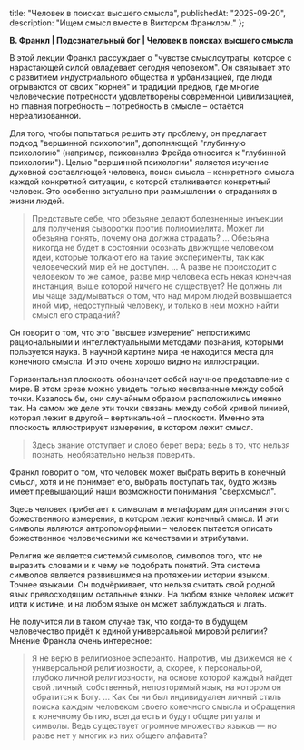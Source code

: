 
  title: "Человек в поисках высшего смысла",
  publishedAt: "2025-09-20",
  description: "Ищем смысл вместе в Виктором Франклом."
};

**В. Франкл | Подсзнательный бог | Человек в поисках высшего смысла**

В этой лекции Франкл рассуждает о "чувстве смыслоутраты, которое с нарастающей силой овладевает сегодня человеком". Он связывает это с развитием индустриального общества и урбанизацией, где люди отрываются от своих "корней" и традиций предков, где многие человеческие потребности удовлетворены современной цивилизацией, но главная потребность – потребность в смысле – остаётся нереализованной.

Для того, чтобы попытаться решить эту проблему, он предлагает подход "вершинной психологии", дополняющей "глубинную психологию" (например, психоанализ Фрейда относится к "глубинной психологии"). Целью "вершинной психологии" является изучение духовной составляющей человека, поиск смысла – конкретного смысла каждой конкретной ситуации, с которой сталкивается конкретный человек. Это особенно актуально при размышлении о страданиях в жизни людей.

> Представьте себе, что обезьяне делают болезненные инъекции для получения сыворотки против полиомиелита. Может ли обезьяна понять, почему она должна страдать? ... Обезьяна никогда не будет в состоянии осознать движущие человеком идеи, которые толкают его на такие эксперименты, так как человеческий мир ей не доступен. … А разве не происходит с человеком то же самое, разве мир человека есть некая конечная инстанция, выше которой ничего не существует? Не должны ли мы чаще задумываться о том, что над миром людей возвышается иной мир, недоступный человеку, и только в нем можно найти смысл его страданий?

Он говорит о том, что это "высшее измерение" непостижимо рациональными и интеллектуальными методами познания, которыми пользуется наука. В научной картине мира не находится места для конечного смысла. И это очень хорошо видно на иллюстрации.

<RoundedImage
  src="/posts/a-person-in-search-of-meaning/line-dots-illustration.jpeg"
  alt="Кривая линия, лежащая в вертикальной плоскости, выглядит как несвязанные между собой точки в горизонтальной плоскости."
  width={600}
  height={300}
/>

Горизонтальная плоскость обозначает собой научное представление о мире. В этом срезе можно увидеть только несвязанные между собой точки. Казалось бы, они случайным образом расположились именно так. На самом же деле эти точки связаны между собой кривой линией, которая лежит в другой – вертикальной – плоскости. Именно эта плоскость иллюстрирует измерение, в котором лежит смысл.

> Здесь знание отступает и слово берет вера; ведь в то, что нельзя познать, необязательно нельзя поверить.

Франкл говорит о том, что человек может выбрать верить в конечный смысл, хотя и не понимает его, выбрать поступать так, будто жизнь имеет превышающий наши возможности понимания "сверхсмысл".

Здесь человек прибегает к символам и метафорам для описания этого божественного измерения, в котором лежит конечный смысл. И эти символы являются антропоморфными – человек пытается описать божественное человеческими же качествами и атрибутами.

Религия же является системой символов, символов того, что не выразить словами и к чему не подобрать понятий. Эта система символов является развившимся на протяжении истории языком. Точнее языками. Он подчёркивает, что нельзя считать свой родной язык превосходящим остальные языки. На любом языке человек может идти к истине, и на любом языке он может заблуждаться и лгать.

Не получится ли в таком случае так, что когда-то в будущем человечество придёт к единой универсальной мировой религии? Мнение Франкла очень интересное:

> Я не верю в религиозное эсперанто. Напротив, мы движемся не к универсальной религиозности, а, скорее, к персональной, глубоко личной религиозности, на основе которой каждый найдет свой личный, собственный, неповторимый язык, на котором он обратится к Богу. ... Как бы ни был индивидуален личный стиль поиска каждым человеком своего конечного смысла и обращения к конечному бытию, всегда есть и будут общие ритуалы и символы. Ведь существует огромное множество языков — но разве нет у многих из них общего алфавита?
